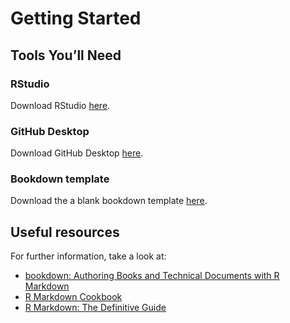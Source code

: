 # Getting Started {#GettingStarted .unnumbered}

## Tools You'll Need {.unnumbered}

### RStudio {.unnumbered}

Download RStudio [here](https://rstudio.com/products/rstudio/).

### GitHub Desktop {.unnumbered}

Download GitHub Desktop [here](https://desktop.github.com).

### Bookdown template {.unnumbered}

Download the a blank bookdown template [here](https://github.com/gilesnknight/bookdown-template).

## Useful resources {.unnumbered}

For further information, take a look at:

-   [bookdown: Authoring Books and Technical Documents with R Markdown](https://bookdown.org/yihui/bookdown/)
-   [R Markdown Cookbook](https://bookdown.org/yihui/rmarkdown-cookbook/)
-   [R Markdown: The Definitive Guide](https://bookdown.org/yihui/rmarkdown/)
